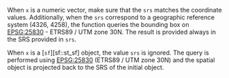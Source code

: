 When `x` is a numeric vector, make sure that the `srs` matches the coordinate
values. Additionally, when the `srs` correspond to a geographic reference system
(4326, 4258), the function queries the bounding box on
[EPSG:25830](https://epsg.io/25830) - ETRS89 / UTM zone 30N. The result is
provided always in the SRS provided in `srs`.

When `x` is a [`sf`][sf::st_sf] object, the value `srs` is ignored. The query is
performed using [EPSG:25830](https://epsg.io/25830) (ETRS89 / UTM zone 30N) and
the spatial object is projected back to the SRS of the initial object.
